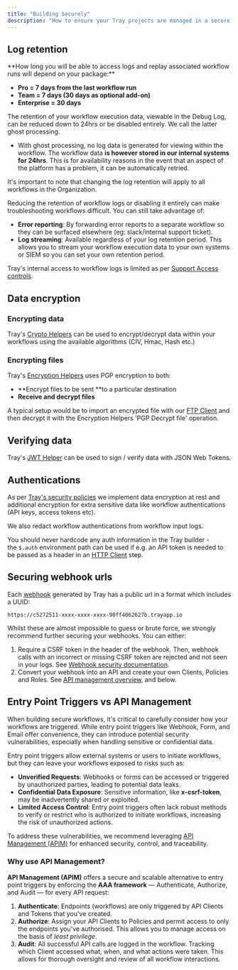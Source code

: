 ```yaml
---
title: "Building Securely"
description: "How to ensure your Tray projects are managed in a secure fashion"
---
```


## Log retention[​](http://localhost:3000/docs/governance/security-and-compliance/building-securely#log-retention)

<Warning>
**How long you will be able to access logs and replay associated workflow runs will depend on your package:**

- **Pro = 7 days from the last workflow run**
- **Team = 7 days (30 days as optional add-on)**
- **Enterprise = 30 days**
</Warning>

The retention of your workflow execution data, viewable in the Debug Log, can be reduced down to 24hrs or be disabled entirely. We call the latter ghost processing.

- With ghost processing, no log data is generated for viewing within the workflow. The workflow data **is however stored in our internal systems for 24hrs**. This is for availability reasons in the event that an aspect of the platform has a problem, it can be automatically retried.

It's important to note that changing the log retention will apply to all workflows in the Organization.

Reducing the retention of workflow logs or disabling it entirely can make troubleshooting workflows difficult. You can still take advantage of:

- **Error reporting**: By forwarding error reports to a separate workflow so they can be surfaced elsewhere (eg: slack/internal support ticket).
- **Log streaming**: Available regardless of your log retention period. This allows you to stream your workflow execution data to your own systems or SIEM so you can set your own retention period.

Tray's internal access to workflow logs is limited as per [Support Access controls](#).

## Data encryption[​](http://localhost:3000/docs/governance/security-and-compliance/building-securely#data-encryption)

### Encrypting data[​](http://localhost:3000/docs/governance/security-and-compliance/building-securely#encrypting-data)

Tray's [Crypto Helpers](/connectors/helpers/crypto-helpers/) can be used to encrypt/decrypt data within your workflows using the available algorithms (CIV, Hmac, Hash etc.)

### Encrypting files[​](http://localhost:3000/docs/governance/security-and-compliance/building-securely#encrypting-files)

Tray's [Encryption Helpers](/connectors/helpers/encryption-helper/) uses PGP encryption to both:

- **Encrypt files to be sent **to a particular destination
- **Receive and decrypt files**

A typical setup would be to import an encrypted file with our [FTP Client](/connectors/core/ftp-client/) and then decrypt it with the Encryption Helpers 'PGP Decrypt file' operation.

## Verifying data[​](http://localhost:3000/docs/governance/security-and-compliance/building-securely#verifying-data)

Tray's [JWT Helper](/connectors/helpers/json-web-token-jwt/) can be used to sign / verify data with JSON Web Tokens.

## Authentications[​](http://localhost:3000/docs/governance/security-and-compliance/building-securely#authentications)

As per [Tray's security policies](/tray-uac/governance/security-and-compliance/tray-security-policies/) we implement data encryption at rest and additional encryption for extra sensitive data like workflow authentications (API keys, access tokens etc).

We also redact workflow authentications from workflow input logs.

You should never hardcode any auth information in the Tray builder - the `$.auth` environment path can be used if e.g. an API token is needed to be passed as a header in an [HTTP Client](/connectors/core/http-client/) step.

## Securing webhook urls[​](http://localhost:3000/docs/governance/security-and-compliance/building-securely#securing-webhook-urls)

Each [webhook](/connectors/triggers/webhook-trigger/) generated by Tray has a public url in a format which includes a UUID:

`https://c5272511-xxxx-xxxx-xxxx-90ff4062627b.trayapp.io`

Whilst these are almost impossible to guess or brute force, we strongly recommend further securing your webhooks. You can either:

1. Require a CSRF token in the header of the webhook. Then, webhook calls with an incorrect or missing CSRF token are rejected and not seen in your logs. See [Webhook security documentation](/connectors/triggers/webhook-trigger/#csrf-tokens).
2. Convert your webhook into an API and create your own Clients, Policies and Roles. See [API management overview](#), and below.

## Entry Point Triggers vs API Management

When building secure workflows, it's critical to carefully consider how your workflows are triggered. While entry point triggers like Webhook, Form, and Email offer convenience, they can introduce potential security vulnerabilities, especially when handling sensitive or confidential data. 

Entry point triggers allow external systems or users to initiate workflows, but they can leave your workflows exposed to risks such as:

- **Unverified Requests**: Webhooks or forms can be accessed or triggered by unauthorized parties, leading to potential data leaks.
- **Confidential Data Exposure**: Sensitive information, like **x-csrf-token**, may be inadvertently shared or exploited.
- **Limited Access Control**: Entry point triggers often lack robust methods to verify or restrict who is authorized to initiate workflows, increasing the risk of unauthorized actions.

To address these vulnerabilities, we recommend leveraging [API Management (APIM)](#) for enhanced security, control, and traceability.

### Why use API Management?

**API Management (APIM)** offers a secure and scalable alternative to entry point triggers by enforcing the **AAA framework** — Authenticate, Authorize, and Audit — for every API request:

1. **Authenticate**: Endpoints (workflows) are only triggered by API Clients and Tokens that you've created. 
2. **Authorize**: Assign your API Clients to Policies and permit access to only the endpoints you've authorised. This allows you to manage access on the basis of *least privilege*. 
3. **Audit**: All successful API calls are logged in the workflow. Tracking which Client accessed what, when, and what actions were taken. This allows for thorough oversight and review of all workflow interactions.
